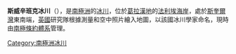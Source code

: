 {{expand|time=2014-01-02T17:22:21+00:00}}
{{unreferenced|time=2014-01-02T17:22:21+00:00}}
{{coord|67|56|S|66|46|W|display=title}}

'''斯威辛班克冰川'''（{{lang-en|Swithinbank Glacier}}），是[[南極洲|南極洲]]的[[冰川|冰川]]，位於[[葛拉漢地|葛拉漢地]]的[[法利埃海岸|法利埃海岸]]，處於[[斯奎爾灣|斯奎爾灣]]東南端，[[英國|英國]]研究隊根據測量和空中照片繪入地圖，以該國冰川學家命名，現時由[[南極條約體系|南極條約體系]]管理。

{{DEFAULTSORT:Swithinbank Glacier}}
[[Category:南極洲冰川|Category:南極洲冰川]]


{{FallièresCoast-geo-stub}}